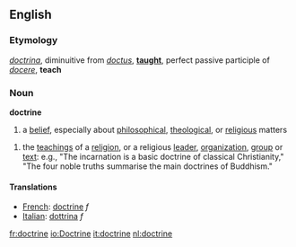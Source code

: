 ==English==
===Etymology===
{{L.}} ''[[doctrina]]'', diminuitive from ''[[doctus]]'', '''[[taught]]''', perfect passive participle of ''[[docere]]'', '''teach'''

===Noun===
'''doctrine'''
# a [[belief]], especially about [[philosophical]], [[theological]], or [[religious]] matters

# the [[teaching]]s of a [[religion]], or a religious [[leader]], [[organization]], [[group]] or [[text]]: e.g., "The incarnation is a basic doctrine of classical Christianity," "The four noble truths summarise the main doctrines of Buddhism."


==== Translations ====
*[[French]]: [[doctrine]] ''f''
*[[Italian]]: [[dottrina]] ''f''

[[fr:doctrine]]
[[io:Doctrine]]
[[it:doctrine]]
[[nl:doctrine]]